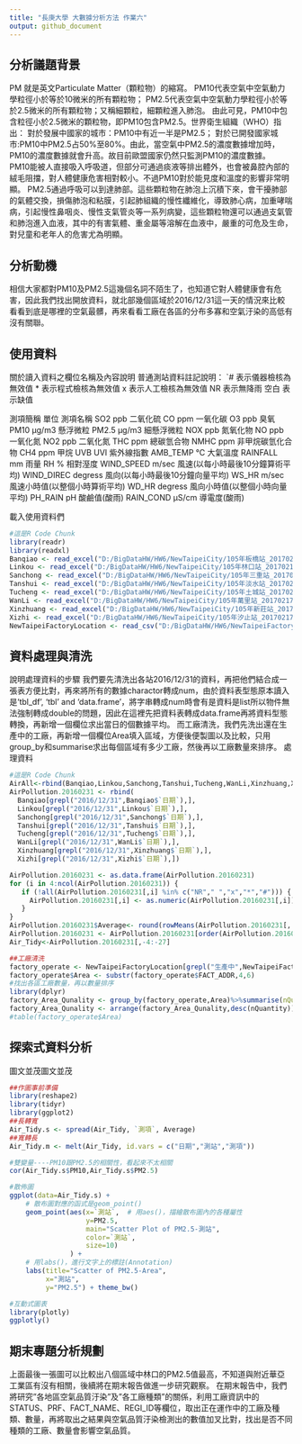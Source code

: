 ```yaml
---
title: "長庚大學 大數據分析方法 作業六"
output: github_document
---
```


## 分析議題背景
PM 就是英文Particulate Matter（顆粒物）的縮寫。
PM10代表空氣中空氣動力學粒徑小於等於10微米的所有顆粒物；
PM2.5代表空氣中空氣動力學粒徑小於等於2.5微米的所有顆粒物；又稱細顆粒，細顆粒進入肺泡。 由此可見，PM10中包含粒徑小於2.5微米的顆粒物，即PM10包含PM2.5。世界衛生組織（WHO）指出： 對於發展中國家的城市：PM10中有近一半是PM2.5；
對於已開發國家城市:PM10中PM2.5占50%至80%。由此，當空氣中PM2.5的濃度數據增加時，PM10的濃度數據就會升高。故目前歐盟國家仍然只監測PM10的濃度數據。
PM10能被人直接吸入呼吸道，但部分可通過痰液等排出體外，也會被鼻腔內部的絨毛阻擋，對人體健康危害相對較小。不過PM10對於能見度和溫度的影響非常明顯。
PM2.5通過呼吸可以到達肺部。這些顆粒物在肺泡上沉積下來，會干擾肺部的氣體交換，損傷肺泡和粘膜，引起肺組織的慢性纖維化，導致肺心病，加重哮喘病，引起慢性鼻咽炎、慢性支氣管炎等一系列病變，這些顆粒物還可以通過支氣管和肺泡進入血液，其中的有害氣體、重金屬等溶解在血液中，嚴重的可危及生命，對兒童和老年人的危害尤為明顯。



## 分析動機
相信大家都對PM10及PM2.5這幾個名詞不陌生了，也知道它對人體健康會有危害，因此我們找出開放資料，就北部幾個區域於2016/12/31這一天的情況來比較看看到底是哪裡的空氣最髒，再來看看工廠在各區的分布多寡和空氣汙染的高低有沒有關聯。

## 使用資料
關於讀入資料之欄位名稱及內容說明
普通測站資料註記說明：
`# 表示儀器檢核為無效值 
* 表示程式檢核為無效值 
x 表示人工檢核為無效值
NR 表示無降雨
空白 表示缺值

測項簡稱    	單位	    測項名稱
SO2 	        ppb	      二氧化硫
CO	          ppm	      一氧化碳
O3	          ppb	      臭氧
PM10	        μg/m3	    懸浮微粒
PM2.5	        μg/m3	    細懸浮微粒
NOX	          ppb	      氮氧化物
NO	          ppb       一氧化氮
NO2	          ppb	      二氧化氮
THC	          ppm	      總碳氫合物
NMHC	        ppm	      非甲烷碳氫化合物
CH4	          ppm	      甲烷
UVB	          UVI	      紫外線指數
AMB_TEMP	    ℃         大氣溫度
RAINFALL	    mm    	  雨量
RH	          %	        相對溼度
WIND_SPEED	  m/sec	    風速(以每小時最後10分鐘算術平均)
WIND_DIREC	  degress	  風向(以每小時最後10分鐘向量平均)
WS_HR	        m/sec	    風速小時值(以整個小時算術平均)
WD_HR	        degress	  風向小時值(以整個小時向量平均)
PH_RAIN	      pH	      酸鹼值(酸雨)
RAIN_COND	    μS/cm	    導電度(酸雨)

載入使用資料們
```r
#這是R Code Chunk
library(readr)
library(readxl)
Banqiao <- read_excel("D:/BigDataHW/HW6/NewTaipeiCity/105年板橋站_20170217.xls")
Linkou <- read_excel("D:/BigDataHW/HW6/NewTaipeiCity/105年林口站_20170217.xls")
Sanchong <- read_excel("D:/BigDataHW/HW6/NewTaipeiCity/105年三重站_20170217.xls")
Tanshui <- read_excel("D:/BigDataHW/HW6/NewTaipeiCity/105年淡水站_20170217.xls")
Tucheng <- read_excel("D:/BigDataHW/HW6/NewTaipeiCity/105年土城站_20170217.xls")
WanLi <- read_excel("D:/BigDataHW/HW6/NewTaipeiCity/105年萬里站_20170217.xls")
Xinzhuang <- read_excel("D:/BigDataHW/HW6/NewTaipeiCity/105年新莊站_20170217.xls")
Xizhi <- read_excel("D:/BigDataHW/HW6/NewTaipeiCity/105年汐止站_20170217.xls")
NewTaipeiFactoryLocation <- read_csv("D:/BigDataHW/HW6/NewTaipeiFactoryLocation_0002336861720153000188.csv")
```

## 資料處理與清洗
說明處理資料的步驟
我們要先清洗出各站2016/12/31的資料，再把他們結合成一張表方便比對，再來將所有的數據charactor轉成num，由於資料表型態原本讀入是‘tbl_df’, ‘tbl’ and 'data.frame'，將字串轉成num時會有是資料是list所以物件無法強制轉成double的問題，因此在這裡先把資料表轉成data.frame再將資料型態轉換，再新增一個欄位求出當日的個數據平均。
    而工廠清洗，我們先洗出還在生產中的工廠，再新增一個欄位Area填入區域，方便後便製圖以及比較，只用group_by和summarise求出每個區域有多少工廠，然後再以工廠數量來排序。
處理資料
```r
#這是R Code Chunk
AirAll<-rbind(Banqiao,Linkou,Sanchong,Tanshui,Tucheng,WanLi,Xinzhuang,Xizhi)
AirPollution.20160231 <- rbind(
  Banqiao[grepl("2016/12/31",Banqiao$`日期`),],
  Linkou[grepl("2016/12/31",Linkou$`日期`),],
  Sanchong[grepl("2016/12/31",Sanchong$`日期`),],
  Tanshui[grepl("2016/12/31",Tanshui$`日期`),],
  Tucheng[grepl("2016/12/31",Tucheng$`日期`),],
  WanLi[grepl("2016/12/31",WanLi$`日期`),],
  Xinzhuang[grepl("2016/12/31",Xinzhuang$`日期`),],
  Xizhi[grepl("2016/12/31",Xizhi$`日期`),])

AirPollution.20160231 <- as.data.frame(AirPollution.20160231)
for (i in 4:ncol(AirPollution.20160231)) {
   if (!all(AirPollution.20160231[,i] %in% c("NR"," ","x","*","#"))) {
     AirPollution.20160231[,i] <- as.numeric(AirPollution.20160231[,i])
   }
}
AirPollution.20160231$Average<- round(rowMeans(AirPollution.20160231[, 4:27],na.rm = TRUE),2)
AirPollution.20160231 <- AirPollution.20160231[order(AirPollution.20160231$`測項`, -AirPollution.20160231$Average),]
Air_Tidy<-AirPollution.20160231[,-4:-27]

##工廠清洗
factory_operate <- NewTaipeiFactoryLocation[grepl("生產中",NewTaipeiFactoryLocation$STATUS),]
factory_operate$Area <- substr(factory_operate$FACT_ADDR,4,6)
#找出各區工廠數量，再以數量排序
library(dplyr)
factory_Area_Qunality <- group_by(factory_operate,Area)%>%summarise(nQuantity=n_distinct(REGI_ID))
factory_Area_Qunality <- arrange(factory_Area_Qunality,desc(nQuantity))
#table(factory_operate$Area)


```

## 探索式資料分析
圖文並茂圖文並茂
```r
##作圖事前準備
library(reshape2)
library(tidyr)
library(ggplot2)
##長轉寬
Air_Tidy.s <- spread(Air_Tidy, `測項`, Average)
##寬轉長
Air_Tidy.m <- melt(Air_Tidy, id.vars = c("日期","測站","測項"))

#雙變量----PM10跟PM2.5的相關性，看起來不太相關
cor(Air_Tidy.s$PM10,Air_Tidy.s$PM2.5)

#散佈圖
ggplot(data=Air_Tidy.s) +   
    # 散布圖對應的函式是geom_point()
    geom_point(aes(x=`測站`,  # 用aes()，描繪散布圖內的各種屬性
                   y=PM2.5,
                   main="Scatter Plot of PM2.5-測站",
                   color=`測站`,
                   size=10)
               ) + 
    # 用labs()，進行文字上的標註(Annotation)
    labs(title="Scatter of PM2.5-Area",
         x="測站",
         y="PM2.5") + theme_bw()

#互動式圖表
library(plotly)
ggplotly()

```

## 期末專題分析規劃
上面最後一張圖可以比較出八個區域中林口的PM2.5值最高，不知道與附近華亞工業區有沒有相關，後續將在期末報告做進一步研究觀察。
在期末報告中，我們將研究"各地區空氣品質汙染"及"各工廠種類"的關係，利用工廠資訊中的STATUS、PRF、FACT_NAME、REGI_ID等欄位，取出正在運作中的工廠及種類、數量，再將取出之結果與空氣品質汙染檢測出的數值加叉比對，找出是否不同種類的工廠、數量會影響空氣品質。
